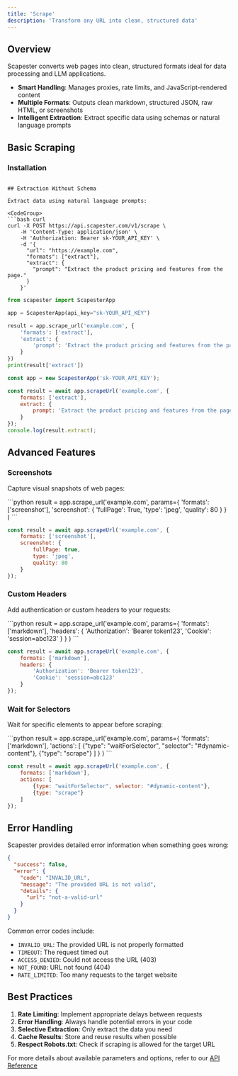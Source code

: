 ```yaml
---
title: 'Scrape'
description: 'Transform any URL into clean, structured data'
---
```


## Overview

Scapester converts web pages into clean, structured formats ideal for data processing and LLM applications.

- **Smart Handling**: Manages proxies, rate limits, and JavaScript-rendered content
- **Multiple Formats**: Outputs clean markdown, structured JSON, raw HTML, or screenshots
- **Intelligent Extraction**: Extract specific data using schemas or natural language prompts

## Basic Scraping

### Installation

```

## Extraction Without Schema

Extract data using natural language prompts:

<CodeGroup>
```bash curl
curl -X POST https://api.scapester.com/v1/scrape \
    -H 'Content-Type: application/json' \
    -H 'Authorization: Bearer sk-YOUR_API_KEY' \
    -d '{
      "url": "https://example.com",
      "formats": ["extract"],
      "extract": {
        "prompt": "Extract the product pricing and features from the page."
      }
    }'
```

```python
from scapester import ScapesterApp

app = ScapesterApp(api_key="sk-YOUR_API_KEY")

result = app.scrape_url('example.com', {
    'formats': ['extract'],
    'extract': {
        'prompt': 'Extract the product pricing and features from the page.'
    }
})
print(result['extract'])
```

```javascript
const app = new ScapesterApp('sk-YOUR_API_KEY');

const result = await app.scrapeUrl('example.com', {
    formats: ['extract'],
    extract: {
        prompt: 'Extract the product pricing and features from the page.'
    }
});
console.log(result.extract);
```
</CodeGroup>

## Advanced Features

### Screenshots

Capture visual snapshots of web pages:

<CodeGroup>
```python
result = app.scrape_url('example.com', 
    params={
        'formats': ['screenshot'],
        'screenshot': {
            'fullPage': True,
            'type': 'jpeg',
            'quality': 80
        }
    }
)
```

```javascript
const result = await app.scrapeUrl('example.com', {
    formats: ['screenshot'],
    screenshot: {
        fullPage: true,
        type: 'jpeg',
        quality: 80
    }
});
```
</CodeGroup>

### Custom Headers

Add authentication or custom headers to your requests:

<CodeGroup>
```python
result = app.scrape_url('example.com', 
    params={
        'formats': ['markdown'],
        'headers': {
            'Authorization': 'Bearer token123',
            'Cookie': 'session=abc123'
        }
    }
)
```

```javascript
const result = await app.scrapeUrl('example.com', {
    formats: ['markdown'],
    headers: {
        'Authorization': 'Bearer token123',
        'Cookie': 'session=abc123'
    }
});
```
</CodeGroup>

### Wait for Selectors

Wait for specific elements to appear before scraping:

<CodeGroup>
```python
result = app.scrape_url('example.com', 
    params={
        'formats': ['markdown'],
        'actions': [
            {"type": "waitForSelector", "selector": "#dynamic-content"},
            {"type": "scrape"}
        ]
    }
)
```

```javascript
const result = await app.scrapeUrl('example.com', {
    formats: ['markdown'],
    actions: [
        {type: "waitForSelector", selector: "#dynamic-content"},
        {type: "scrape"}
    ]
});
```
</CodeGroup>

## Error Handling

Scapester provides detailed error information when something goes wrong:

```json
{
  "success": false,
  "error": {
    "code": "INVALID_URL",
    "message": "The provided URL is not valid",
    "details": {
      "url": "not-a-valid-url"
    }
  }
}
```

Common error codes include:
- `INVALID_URL`: The provided URL is not properly formatted
- `TIMEOUT`: The request timed out
- `ACCESS_DENIED`: Could not access the URL (403)
- `NOT_FOUND`: URL not found (404)
- `RATE_LIMITED`: Too many requests to the target website

## Best Practices

1. **Rate Limiting**: Implement appropriate delays between requests
2. **Error Handling**: Always handle potential errors in your code
3. **Selective Extraction**: Only extract the data you need
4. **Cache Results**: Store and reuse results when possible
5. **Respect Robots.txt**: Check if scraping is allowed for the target URL

For more details about available parameters and options, refer to our [API Reference](/api-reference)